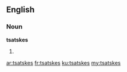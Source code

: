 ==English==

===Noun===
'''tsatskes''' {{p}}

# {{plural of|tsatske|lang=en}}

[[ar:tsatskes]]
[[fr:tsatskes]]
[[ku:tsatskes]]
[[my:tsatskes]]